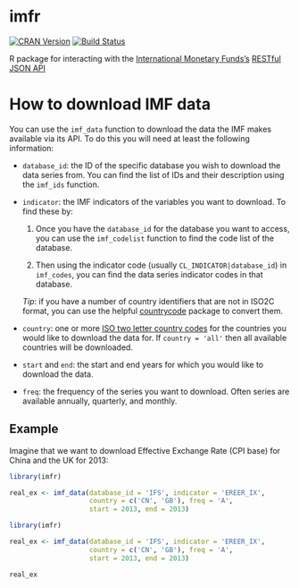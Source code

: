 imfr
====================================

[![CRAN Version](http://www.r-pkg.org/badges/version/imfr)](http://cran.r-project.org/package=imfr) [![Build Status](https://travis-ci.org/christophergandrud/imfr.svg?branch=master)](https://travis-ci.org/christophergandrud/imfr)

R package for interacting with the [International Monetary Funds's](http://data.imf.org/) [RESTful JSON API](http://datahelp.imf.org/knowledgebase/articles/667681-using-json-restful-web-service)

# How to download IMF data

You can use the `imf_data` function to download the data the IMF makes available via its API. To do this you will need at least the following information:

- `database_id`: the ID of the specific database you wish to download the data series from. You can find the list of IDs and their description using the `imf_ids` function.

- `indicator`: the IMF indicators of the variables you want to download. To find these by:

    1. Once you have the `database_id` for the database you want to access, you can use the `imf_codelist` function to find the code list of the database.

    2. Then using the indicator code (usually `CL_INDICATOR|database_id`) in `imf_codes`, you can find the data series indicator codes in that database.

    *Tip*: if you have a number of country identifiers that are not in ISO2C format, you can use the helpful [countrycode](https://cran.r-project.org/web/packages/countrycode/index.html) package to convert them.

- `country`: one or more [ISO two letter country codes](https://en.wikipedia.org/wiki/ISO_3166-1_alpha-2) for the countries you would like to download the data for. If `country = 'all'` then all available countries will be downloaded.

- `start` and `end`: the start and end years for which you would like to download the data.

- `freq`: the frequency of the series you want to download. Often series are available annually, quarterly, and monthly.

## Example

Imagine that we want to download Effective Exchange Rate (CPI base) for China and the UK for 2013:

```r
library(imfr)

real_ex <- imf_data(database_id = 'IFS', indicator = 'EREER_IX',
                    country = c('CN', 'GB'), freq = 'A',
                    start = 2013, end = 2013)
```

```r
library(imfr)

real_ex <- imf_data(database_id = 'IFS', indicator = 'EREER_IX',
                    country = c('CN', 'GB'), freq = 'A',
                    start = 2013, end = 2013)
```

```r
real_ex
```
